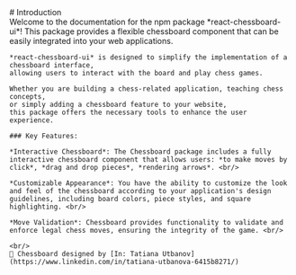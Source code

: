 ---
---

<LaoutDocs active="/docs/introduction">
    # Introduction
    <br/>
    Welcome to the documentation for the npm package *react-chessboard-ui*! 
    This package provides a flexible chessboard component that can be easily integrated into your web applications.

    *react-chessboard-ui* is designed to simplify the implementation of a chessboard interface, 
    allowing users to interact with the board and play chess games.

    Whether you are building a chess-related application, teaching chess concepts, 
    or simply adding a chessboard feature to your website, 
    this package offers the necessary tools to enhance the user experience.

    ### Key Features:

    *Interactive Chessboard*: The Chessboard package includes a fully interactive chessboard component that allows users: *to make moves by click*, *drag and drop pieces*, *rendering arrows*. <br/>

    *Customizable Appearance*: You have the ability to customize the look and feel of the chessboard according to your application's design guidelines, including board colors, piece styles, and square highlighting. <br/>

    *Move Validation*: Chessboard provides functionality to validate and enforce legal chess moves, ensuring the integrity of the game. <br/>

    <br/>
    🌟 Chessboard designed by [In: Tatiana Utbanov](https://www.linkedin.com/in/tatiana-utbanova-6415b8271/)
</LaoutDocs>
